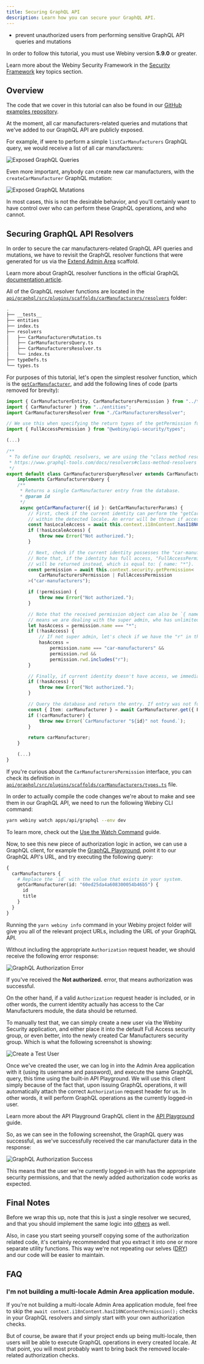 ```yaml
---
title: Securing GraphQL API
description: Learn how you can secure your GraphQL API.
---
```



<Alert type="success" title="What you'll learn">

- prevent unauthorized users from performing sensitive GraphQL API queries and mutations

</Alert>

<Alert type="info" title="Can I use this?">

In order to follow this tutorial, you must use Webiny version **5.9.0** or greater.

</Alert>

<Alert type="info">

Learn more about the Webiny Security Framework in the [Security Framework](../../core-development-concepts/security-framework/introduction) key topics section.

</Alert>

## Overview

<Alert type="info">

The code that we cover in this tutorial can also be found in our [GitHub examples repository](https://github.com/webiny/webiny-examples/tree/master/extend-admin-area-security/api/code/graphql/src/plugins/scaffolds/carManufacturers).

</Alert>

At the moment, all car manufacturers-related queries and mutations that we've added to our GraphQL API are publicly exposed.

For example, if were to perform a simple `listCarManufacturers` GraphQL query, we would receive a list of all car manufacturers:

![Exposed GraphQL Queries](./assets/securing-graphql-api/unprotected-query.png)

Even more important, anybody can create new car manufacturers, with the `createCarManufacturer` GraphQL mutation:

![Exposed GraphQL Mutations](./assets/securing-graphql-api/unprotected-mutation.png)

In most cases, this is not the desirable behavior, and you'll certainly want to have control over who can perform these GraphQL operations, and who cannot.

## Securing GraphQL API Resolvers

In order to secure the car manufacturers-related GraphQL API queries and mutations, we have to revisit the GraphQL resolver functions that were generated for us via the [Extend Admin Area](./scaffolding) scaffold.

<Alert type="info">

Learn more about GraphQL resolver functions in the official GraphQL [documentation article](https://graphql.org/learn/execution/).

</Alert>

All of the GraphQL resolver functions are located in the [`api/graphql/src/plugins/scaffolds/carManufacturers/resolvers`](https://github.com/webiny/webiny-examples/tree/master/extend-admin-area-security/api/code/graphql/src/plugins/scaffolds/carManufacturers/resolvers) folder:

```bash api/graphql/src/plugins/scaffolds/carManufacturers
.
├── __tests__
├── entities
├── index.ts
├── resolvers
│   ├── CarManufacturersMutation.ts
│   ├── CarManufacturersQuery.ts
│   ├── CarManufacturersResolver.ts
│   └── index.ts
├── typeDefs.ts
└── types.ts

```

For purposes of this tutorial, let's open the simplest resolver function, which is the [`getCarManufacturer`](https://github.com/webiny/webiny-examples/blob/master/extend-admin-area-security/api/code/graphql/src/plugins/scaffolds/carManufacturers/resolvers/CarManufacturersQuery.ts#L46), and add the following lines of code (parts removed for brevity):

```ts api/graphql/src/plugins/scaffolds/carManufacturers/resolvers/CarManufacturersQuery.ts
import { CarManufacturerEntity, CarManufacturersPermission } from "../types";
import { CarManufacturer } from "../entities";
import CarManufacturersResolver from "./CarManufacturersResolver";

// We use this when specifying the return types of the getPermission function call (below).
import { FullAccessPermission } from "@webiny/api-security/types";

(...)

/**
 * To define our GraphQL resolvers, we are using the "class method resolvers" approach.
 * https://www.graphql-tools.com/docs/resolvers#class-method-resolvers
 */
export default class CarManufacturersQueryResolver extends CarManufacturersResolver
    implements CarManufacturersQuery {
    /**
     * Returns a single CarManufacturer entry from the database.
     * @param id
     */
     async getCarManufacturer({ id }: GetCarManufacturerParams) {
        // First, check if the current identity can perform the "getCarManufacturer" query,
        // within the detected locale. An error will be thrown if access is not allowed.
        const hasLocaleAccess = await this.context.i18nContent.hasI18NContentPermission();
        if (!hasLocaleAccess) {
            throw new Error("Not authorized.");
        }

        // Next, check if the current identity possesses the "car-manufacturers" permission.
        // Note that, if the identity has full access, "FullAccessPermission" permission
        // will be returned instead, which is equal to: { name: "*"}.
        const permission = await this.context.security.getPermission<
            CarManufacturersPermission | FullAccessPermission
        >("car-manufacturers");

        if (!permission) {
            throw new Error("Not authorized.");
        }

        // Note that the received permission object can also be `{ name: "*" }`. If so, that
        // means we are dealing with the super admin, who has unlimited access.
        let hasAccess = permission.name === "*";
        if (!hasAccess) {
            // If not super admin, let's check if we have the "r" in the `rwd` property.
            hasAccess =
                permission.name === "car-manufacturers" &&
                permission.rwd &&
                permission.rwd.includes("r");
        }

        // Finally, if current identity doesn't have access, we immediately exit.
        if (!hasAccess) {
            throw new Error("Not authorized.");
        }

        // Query the database and return the entry. If entry was not found, an error is thrown.
        const { Item: carManufacturer } = await CarManufacturer.get({ PK: this.getPK(), SK: id });
        if (!carManufacturer) {
            throw new Error(`CarManufacturer "${id}" not found.`);
        }

        return carManufacturer;
    }

    (...)
}

```

<Alert type="success">

If you're curious about the `CarManufacturersPermission` interface, you can check its definition in [`api/graphql/src/plugins/scaffolds/carManufacturers/types.ts`](https://github.com/webiny/webiny-examples/blob/master/extend-admin-area-security/api/code/graphql/src/plugins/scaffolds/carManufacturers/types.ts#L24) file.

</Alert>

<Alert type="info">

In order to actually compile the code changes we're about to make and see them in our GraphQL API, we need to run the following Webiny CLI command:

```bash
yarn webiny watch apps/api/graphql --env dev
```

To learn more, check out the [Use the Watch Command](../../core-development-concepts/basics/watch-command) guide.

</Alert>

Now, to see this new piece of authorization logic in action, we can use a GraphQL client, for example the [GraphQL Playground](https://github.com/graphql/graphql-playground), point it to our GraphQL API's URL, and try executing the following query:

```graphql
{
  carManufacturers {
    # Replace the `id` with the value that exists in your system.
    getCarManufacturer(id: "60ed25da4a608300054b46b5") {
      id
      title
    }
  }
}
```

<Alert type="success" title="Misplaced GraphQL API URL?">

Running the `yarn webiny info` command in your Webiny project folder will give you all of the relevant project URLs, including the URL of your GraphQL API.

</Alert>

Without including the appropriate `Authorization` request header, we should receive the following error response:

![GraphQL Authorization Error](./assets/securing-graphql-api/query-auth-error.png)

If you've received the **Not authorized.** error, that means authorization was successful.

On the other hand, if a valid `Authorization` request header is included, or in other words, the current identity actually has access to the Car Manufacturers module, the data should be returned.

To manually test that, we can simply create a new user via the Webiny Security application, and either place it into the default Full Access security group, or even better, into the newly created Car Manufacturers security group. Which is what the following screenshot is showing:

![Create a Test User](./assets/securing-graphql-api/create-test-user.png)

Once we've created the user, we can log in into the Admin Area application with it (using its username and password), and execute the same GraphQL query, this time using the built-in API Playground. We will use this client simply because of the fact that, upon issuing GraphQL operations, it will automatically attach the correct `Authorization` request header for us. In other words, it will perform GraphQL operations as the currently logged-in user.

<Alert type="info">

Learn more about the API Playground GraphQL client in the [API Playground](../basics/api-playground) guide.

</Alert>

So, as we can see in the following screenshot, the GraphQL query was successful, as we've successfully received the car manufacturer data in the response:

![GraphQL Authorization Success](./assets/securing-graphql-api/query-auth-success.png)

This means that the user we're currently logged-in with has the appropriate security permissions, and that the newly added authorization code works as expected.

## Final Notes

Before we wrap this up, note that this is just a single resolver we secured, and that you should implement the same logic into [others](https://github.com/webiny/webiny-examples/tree/master/extend-admin-area-security/api/code/graphql/src/plugins/scaffolds/carManufacturers/resolvers) as well.

Also, in case you start seeing yourself copying some of the authorization related code, it's certainly recommended that you extract it into one or more separate utility functions. This way we're not repeating our selves ([DRY](https://en.wikipedia.org/wiki/Don%27t_repeat_yourself)) and our code will be easier to maintain.

## FAQ

### I'm not building a multi-locale Admin Area application module.

If you're not building a multi-locale Admin Area application module, feel free to skip the `await context.i18nContent.hasI18NContentPermission();` checks in your GraphQL resolvers and simply start with your own authorization checks.

But of course, be aware that if your project ends up being multi-locale, then users will be able to execute GraphQL operations in every created locale. At that point, you will most probably want to bring back the removed locale-related authorization checks.
